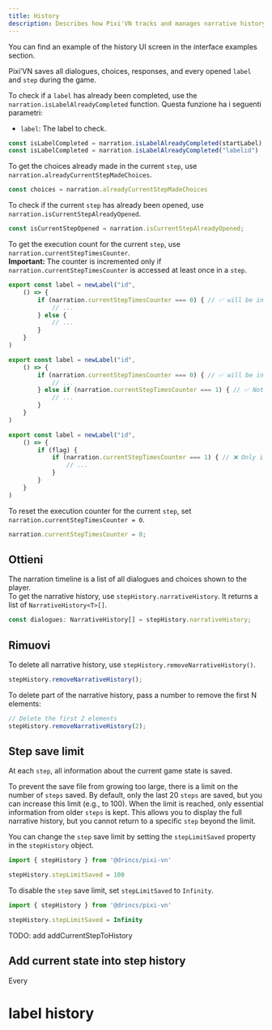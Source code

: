 ```yaml
---
title: History
description: Describes how Pixi'VN tracks and manages narrative history, including dialogue, choices, step counters, and save limits.
---
```


<Callout title="UI screen" type="info">
You can find an example of the history UI screen in the <DynamicLink href="/start/interface-examples#history">interface examples</DynamicLink> section.
</Callout>

Pixi’VN saves all dialogues, choices, responses, and every opened `label` and `step` during the game.

<Accordions>

<Accordion title="Check if the label has already been completed" id="check-if-the-label-has-already-been-completed">

To check if a `label` has already been completed, use the `narration.isLabelAlreadyCompleted` function.
Questa funzione ha i seguenti parametri:

- `label`: The <DynamicLink href="/start/labels">label</DynamicLink> to check.

```typescript
const isLabelCompleted = narration.isLabelAlreadyCompleted(startLabel)
const isLabelCompleted = narration.isLabelAlreadyCompleted("labelid")
```

</Accordion>

<Accordion title="Get already made choices of current step" id="get-already-been-made-choices-of-current-step">

To get the choices already made in the current `step`, use `narration.alreadyCurrentStepMadeChoices`.

```typescript
const choices = narration.alreadyCurrentStepMadeChoices
```

</Accordion>

<Accordion title="Check if current step has already been opened" id="check-if-current-step-is-already-been-opened">

To check if the current `step` has already been opened, use `narration.isCurrentStepAlreadyOpened`.

```typescript
const isCurrentStepOpened = narration.isCurrentStepAlreadyOpened;
```

</Accordion>

<Accordion title="Counter of execution times of the current step" id="counter-of-execution-times-of-the-current-step">

To get the execution count for the current `step`, use `narration.currentStepTimesCounter`.\
**Important:** The counter is incremented only if `narration.currentStepTimesCounter` is accessed at least once in a `step`.

```ts title="labels/startLabel.ts"
export const label = newLabel("id",
    () => {
        if (narration.currentStepTimesCounter === 0) { // ✅ will be incremented
            // ...
        } else {
            // ...
        }
    }
)
```

```ts title="labels/startLabel.ts"
export const label = newLabel("id",
    () => {
        if (narration.currentStepTimesCounter === 0) { // ✅ will be incremented
            // ...
        } else if (narration.currentStepTimesCounter === 1) { // ✅ Not incremented again in this step
            // ...
        }
    }
)
```

```ts title="labels/startLabel.ts"
export const label = newLabel("id",
    () => {
        if (flag) {
            if (narration.currentStepTimesCounter === 1) { // ❌ Only incremented if "flag" is true
                // ...
            }
        }
    }
)
```

To reset the execution counter for the current `step`, set `narration.currentStepTimesCounter = 0`.

```typescript
narration.currentStepTimesCounter = 0;
```

</Accordion>

</Accordions>

## Ottieni

The narration timeline is a list of all dialogues and choices shown to the player.\
To get the narrative history, use `stepHistory.narrativeHistory`. It returns a list of `NarrativeHistory<T>[]`.

```typescript
const dialogues: NarrativeHistory[] = stepHistory.narrativeHistory;
```

## Rimuovi

To delete all narrative history, use `stepHistory.removeNarrativeHistory()`.

```typescript
stepHistory.removeNarrativeHistory();
```

To delete part of the narrative history, pass a number to remove the first N elements:

```typescript
// Delete the first 2 elements
stepHistory.removeNarrativeHistory(2);
```

## Step save limit

At each `step`, all information about the current game state is saved.

To prevent the save file from growing too large, there is a limit on the number of `steps` saved. By default, only the last 20 `steps` are saved, but you can increase this limit (e.g., to 100). When the limit is reached, only essential information from older `steps` is kept. This allows you to display the full <DynamicLink href="/start/history">narrative history</DynamicLink>, but you cannot <DynamicLink href="/start/labels-flow#go-back">return</DynamicLink> to a specific `step` beyond the limit.

You can change the `step` save limit by setting the `stepLimitSaved` property in the `stepHistory` object.

```typescript
import { stepHistory } from '@drincs/pixi-vn'

stepHistory.stepLimitSaved = 100
```

To disable the `step` save limit, set `stepLimitSaved` to `Infinity`.

```typescript
import { stepHistory } from '@drincs/pixi-vn'

stepHistory.stepLimitSaved = Infinity
```

<Comments>
TODO: add addCurrentStepToHistory

## Add current state into step history

Every

# label history

</Comments>
